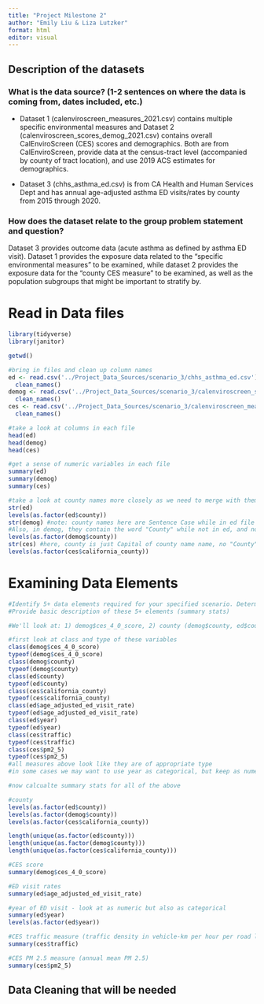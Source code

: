 ```yaml
---
title: "Project Milestone 2"
author: "Emily Liu & Liza Lutzker"
format: html
editor: visual
---
```


## Description of the datasets

### What is the data source? (1-2 sentences on where the data is coming from, dates included, etc.)

-   Dataset 1 (calenviroscreen_measures_2021.csv) contains multiple specific environmental measures and Dataset 2 (calenviroscreen_scores_demog_2021.csv) contains overall CalEnviroScreen (CES) scores and demographics. Both are from CalEnviroScreen, provide data at the census-tract level (accompanied by county of tract location), and use 2019 ACS estimates for demographics. 

-   Dataset 3 (chhs_asthma_ed.csv) is from CA Health and Human Services Dept and has annual age-adjusted asthma ED visits/rates by county from 2015 through 2020. 

### How does the dataset relate to the group problem statement and question?

Dataset 3 provides outcome data (acute asthma as defined by asthma ED visit). Dataset 1 provides the exposure data related to the "specific environmental measures" to be examined, while dataset 2 provides the exposure data for the "county CES measure" to be examined, as well as the population subgroups that might be important to stratify by.

# Read in Data files

```r
library(tidyverse)
library(janitor)

getwd()

#bring in files and clean up column names
ed <- read.csv('../Project_Data_Sources/scenario_3/chhs_asthma_ed.csv') %>% 
  clean_names()
demog <- read.csv('../Project_Data_Sources/scenario_3/calenviroscreen_scores_demog_2021.csv') %>% 
  clean_names()
ces <- read.csv('../Project_Data_Sources/scenario_3/calenviroscreen_measures_2021.csv') %>% 
  clean_names()

#take a look at columns in each file
head(ed)
head(demog)
head(ces)

#get a sense of numeric variables in each file
summary(ed)
summary(demog)
summary(ces)

#take a look at county names more closely as we need to merge with them and they must be consistent across files
str(ed) 
levels(as.factor(ed$county))
str(demog) #note: county names here are Sentence Case while in ed file they are CAPITALIZED
#Also, in demog, they contain the word "County" while not in ed, and no "CALIFORNIA" in demog
levels(as.factor(demog$county))
str(ces) #here, county is just Capital of county name name, no "County" and variable is named "california_county"
levels(as.factor(ces$california_county))

```

# Examining Data Elements

```r
#Identify 5+ data elements required for your specified scenario. Determine the types and the desired type/format for each variable
#Provide basic description of these 5+ elements (summary stats)

#We'll look at: 1) demog$ces_4_0_score, 2) county (demog$county, ed$county, ces$california_county, 3) ed$age_adjusted_ed_visit_rate, 4) ed$year, 5) ces$traffic, 6) ces$pm2_5

#first look at class and type of these variables
class(demog$ces_4_0_score)
typeof(demog$ces_4_0_score)
class(demog$county)
typeof(demog$county)
class(ed$county)
typeof(ed$county)
class(ces$california_county)
typeof(ces$california_county)
class(ed$age_adjusted_ed_visit_rate)
typeof(ed$age_adjusted_ed_visit_rate)
class(ed$year)
typeof(ed$year)
class(ces$traffic)
typeof(ces$traffic)
class(ces$pm2_5)
typeof(ces$pm2_5)
#all measures above look like they are of appropriate type 
#in some cases we may want to use year as categorical, but keep as numeric for now

#now calcualte summary stats for all of the above

#county
levels(as.factor(ed$county))
levels(as.factor(demog$county))
levels(as.factor(ces$california_county))

length(unique(as.factor(ed$county)))
length(unique(as.factor(demog$county)))
length(unique(as.factor(ces$california_county)))

#CES score
summary(demog$ces_4_0_score)

#ED visit rates
summary(ed$age_adjusted_ed_visit_rate)

#year of ED visit - look at as numeric but also as categorical
summary(ed$year)
levels(as.factor(ed$year))

#CES traffic measure (traffic density in vehicle-km per hour per road length)
summary(ces$traffic)

#CES PM 2.5 measure (annual mean PM 2.5)
summary(ces$pm2_5)

```

## Data Cleaning that will be needed
